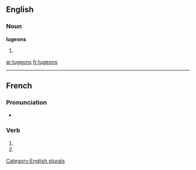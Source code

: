==English==

===Noun===
'''lugeons'''

# {{plural of|[[lugeon]]}}

[[Category:English plurals]]

[[ar:lugeons]]
[[fr:lugeons]]

----
==French==

===Pronunciation=== 
* {{IPA|lang=fr|/ly.ʒɔ̃/}} 
===Verb=== 
{{fr-verb-form}}

# {{conjugation of|luger||1|p|pres|ind|lang=fr}}
# {{conjugation of|luger||1|p|imp|lang=fr}}
{{count page|[[Wiktionary:Page count]]}}
{{rfc-auto}}